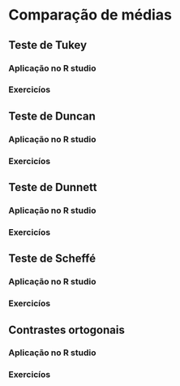 # Comparação de médias

## Teste de Tukey

### Aplicação no R studio

### Exercicíos 

## Teste de Duncan 

### Aplicação no R studio

### Exercicíos 

## Teste de Dunnett

### Aplicação no R studio

### Exercicíos 

## Teste de Scheffé

### Aplicação no R studio

### Exercicíos 

## Contrastes ortogonais

### Aplicação no R studio

### Exercicíos 

